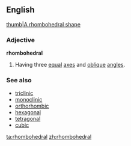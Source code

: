 ==English==
[[image:Rhombohedral.svg|thumb|A rhombohedral shape]]

===Adjective===
'''rhombohedral'''

# {{crystallography}} Having three [[equal]] [[axes]] and [[oblique]] [[angle]]s.

===See also===
*[[triclinic]]
*[[monoclinic]] 
*[[orthorhombic]]
*[[hexagonal]] 
*[[tetragonal]]
*[[cubic]]

[[ta:rhombohedral]]
[[zh:rhombohedral]]